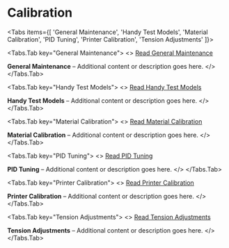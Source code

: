
# Calibration

<Tabs items={[
  'General Maintenance',
  'Handy Test Models',
  'Material Calibration',
  'PID Tuning',
  'Printer Calibration',
  'Tension Adjustments'
]}>

<Tabs.Tab key="General Maintenance">
<>
[Read General Maintenance](/General_Maintance)

**General Maintenance** – Additional content or description goes here.
</>
</Tabs.Tab>

<Tabs.Tab key="Handy Test Models">
<>
[Read Handy Test Models](/Handy_Test_Models)

**Handy Test Models** – Additional content or description goes here.
</>
</Tabs.Tab>

<Tabs.Tab key="Material Calibration">
<>
[Read Material Calibration](/Materal_Calabration)

**Material Calibration** – Additional content or description goes here.
</>
</Tabs.Tab>

<Tabs.Tab key="PID Tuning">
<>
[Read PID Tuning](/PID_Tune)

**PID Tuning** – Additional content or description goes here.
</>
</Tabs.Tab>

<Tabs.Tab key="Printer Calibration">
<>
[Read Printer Calibration](/Printer_Calabration)

**Printer Calibration** – Additional content or description goes here.
</>
</Tabs.Tab>

<Tabs.Tab key="Tension Adjustments">
<>
[Read Tension Adjustments](/Tension_Adjustments)

**Tension Adjustments** – Additional content or description goes here.
</>
</Tabs.Tab>

</Tabs>
